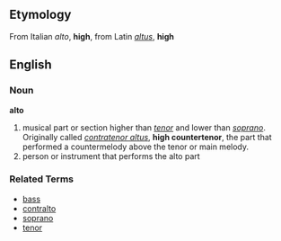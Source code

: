 ==Etymology==
From Italian ''alto'', '''high''', from Latin ''[[altus]]'', '''high'''

==English==

===Noun===
'''alto'''

# musical part or section higher than ''[[tenor]]'' and lower than ''[[soprano]]''.  Originally called ''[[contratenor altus]]'', '''high countertenor''', the part that performed a countermelody above the tenor or main melody.
# person or instrument that performs the alto part

===Related Terms===
*[[bass]]
*[[contralto]]
*[[soprano]]
*[[tenor]]